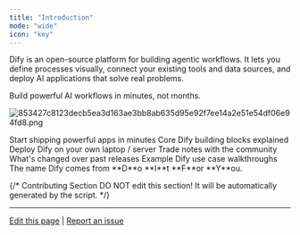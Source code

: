 ```yaml
---
title: "Introduction"
mode: "wide"
icon: "key"
---
```


Dify is an open-source platform for building agentic workflows. It lets you define processes visually, connect your existing tools and data sources, and deploy AI applications that solve real problems.

Build powerful AI workflows in minutes, not months.

![853427c8123decb5ea3d163ae3bb8ab635d95e92f7ee14a2e51e54df06e94fd8.png](/images/853427c8123decb5ea3d163ae3bb8ab635d95e92f7ee14a2e51e54df06e94fd8.png)

<CardGroup cols={3}>
  <Card title="Quick Start" icon="play" href="/en/documentation/pages/getting-started/quick-start">
    Start shipping powerful apps in minutes
  </Card>
  <Card title="Concepts" icon="highlighter" iconType="regular" href="/en/documentation/pages/getting-started/key-concepts">
    Core Dify building blocks explained
  </Card>
  <Card title="Install" icon="arrow-down-to-line" href="/en/self-hosting/quick-start/docker-compose">
    Deploy Dify on your own laptop / server
  </Card>
  <Card title="Forum" icon="message" href="https://discord.gg/FngNHpbcY7">
    Trade notes with the community
  </Card>
  <Card title="Changelog" icon="bell" href="https://github.com/langgenius/dify/releases">
    What's changed over past releases
  </Card>
  <Card title="Examples" icon="lightbulb" href="/en/documentation/pages/tutorials/customer-service-bot">
    Example Dify use case walkthroughs
  </Card>
</CardGroup>

<Info>
  The name Dify comes from **D**o **I**t **F**or **Y**ou.
</Info>

{/*
Contributing Section
DO NOT edit this section!
It will be automatically generated by the script.
*/}

---

[Edit this page](https://github.com/langgenius/dify-docs/edit/main/en/documentation/pages/getting-started/introduction.mdx) | [Report an issue](https://github.com/langgenius/dify-docs/issues/new?template=docs.yml)

